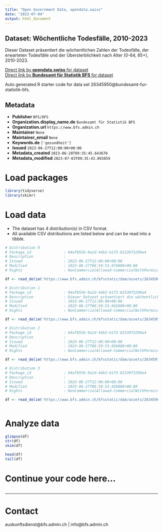 ```yaml
---
title: "Open Government Data, opendata.swiss"
date: "2023-07-04"
output: html_document
---
```


## Dataset: Wöchentliche Todesfälle, 2010-2023

Dieser Dataset präsentiert die wöchentlichen Zahlen der Todesfälle, der erwarteten Todesfälle und der Übersterblichkeit nach Alter (0-64, 65+), 2010-2023.

[Direct link by **opendata.swiss** for dataset](https://opendata.swiss/de/dataset/wochentliche-todesfalle-2010-2023)<br>
[Direct link by **Bundesamt für Statistik BFS** for dataset](https://www.bfs.admin.ch/asset/de/ts-d-14.03.04.03-wr)

Auto generated R starter code for data set 26345950@bundesamt-fur-statistik-bfs.

## Metadata

- **Publisher** `BFS/OFS`
- **Organization.display_name.de** `Bundesamt für Statistik BFS`
- **Organization.url** `https://www.bfs.admin.ch`
- **Maintainer** `None`
- **Maintainer_email** `None`
- **Keywords.de** `['gesundheit']`
- **Issued** `2023-06-27T12:00:00+00:00`
- **Metadata_created** `2023-06-28T09:35:45.643670`
- **Metadata_modified** `2023-07-03T09:35:43.093859`


# Load packages

```r

library(tidyverse)
library(skimr)

```

# Load data

-   The dataset has 4 distribution(s) in CSV format.
-   All available CSV distributions are listed below and can be read into a tibble.

```r

# Distribution 0
# Package_id               : 04af8556-9a1d-44b3-b1f3-81539f3290a4
# Description              : 
# Issued                   : 2023-06-27T12:00:00+00:00
# Modified                 : 2023-06-27T06:59:53.074000+00:00
# Rights                   : NonCommercialAllowed-CommercialWithPermission-ReferenceRequired

df <- read_delim('https://www.bfs.admin.ch/bfsstatic/dam/assets/26345964/master')

# Distribution 1
# Package_id               : 04af8556-9a1d-44b3-b1f3-81539f3290a4
# Description              : Dieser Dataset präsentiert die wöchentlichen Zahlen der Todesfälle, der erwarteten Todesfälle und der Übersterblichkeit nach Alter (0-64, 65+), 2010-2023.
# Issued                   : 2023-06-27T12:00:00+00:00
# Modified                 : 2023-06-27T06:59:53.041000+00:00
# Rights                   : NonCommercialAllowed-CommercialWithPermission-ReferenceRequired

df <- read_delim('https://www.bfs.admin.ch/bfsstatic/dam/assets/26345959/master')

# Distribution 2
# Package_id               : 04af8556-9a1d-44b3-b1f3-81539f3290a4
# Description              : 
# Issued                   : 2023-06-27T12:00:00+00:00
# Modified                 : 2023-06-27T06:59:53.056000+00:00
# Rights                   : NonCommercialAllowed-CommercialWithPermission-ReferenceRequired

df <- read_delim('https://www.bfs.admin.ch/bfsstatic/dam/assets/26345970/master')

# Distribution 3
# Package_id               : 04af8556-9a1d-44b3-b1f3-81539f3290a4
# Description              : 
# Issued                   : 2023-06-27T12:00:00+00:00
# Modified                 : 2023-06-27T06:59:53.058000+00:00
# Rights                   : NonCommercialAllowed-CommercialWithPermission-ReferenceRequired

df <- read_delim('https://www.bfs.admin.ch/bfsstatic/dam/assets/26345966/master')



```

# Analyze data

```r

glimpse(df)
str(df)
skim(df)

head(df)
tail(df)

```

# Continue your code here...

```r

```

------------------------------------------------------------------------

# Contact

auskunftsdienst@bfs.admin.ch | info@bfs.admin.ch
